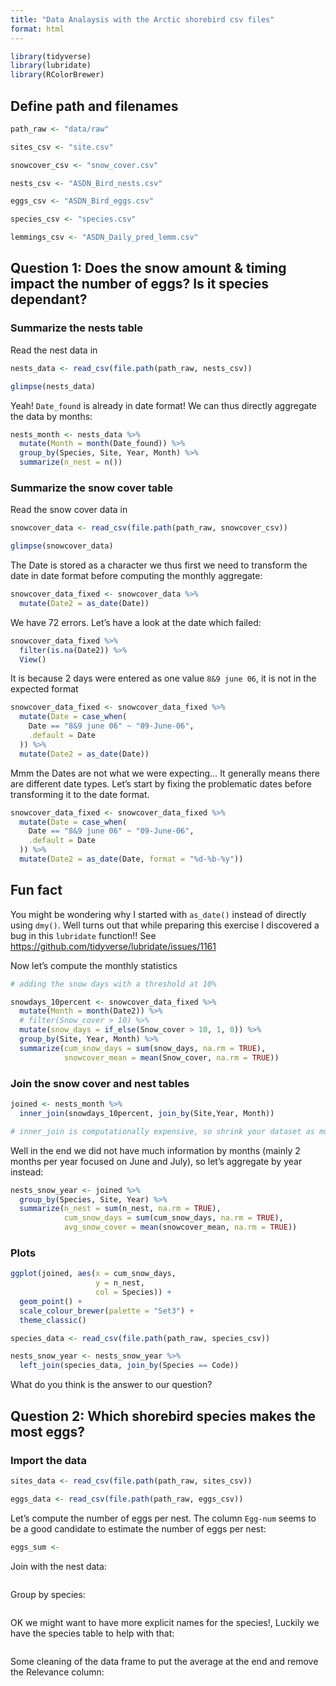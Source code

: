 ```yaml
---
title: "Data Analaysis with the Arctic shorebird csv files"
format: html
---
```



```r
library(tidyverse)
library(lubridate)
library(RColorBrewer)
```


## Define path and filenames

```r
path_raw <- "data/raw"

sites_csv <- "site.csv"

snowcover_csv <- "snow_cover.csv"

nests_csv <- "ASDN_Bird_nests.csv"

eggs_csv <- "ASDN_Bird_eggs.csv"

species_csv <- "species.csv"

lemmings_csv <- "ASDN_Daily_pred_lemm.csv"
```


## Question 1: Does the snow amount & timing impact the number of eggs? Is it species dependant?

### Summarize the nests table

Read the nest data in

```r
nests_data <- read_csv(file.path(path_raw, nests_csv))

glimpse(nests_data)
```

Yeah! `Date_found` is already in date format! We can thus directly aggregate the data by months:


```r
nests_month <- nests_data %>% 
  mutate(Month = month(Date_found)) %>% 
  group_by(Species, Site, Year, Month) %>%
  summarize(n_nest = n())

```

### Summarize the snow cover table

Read the snow cover data in

```r
snowcover_data <- read_csv(file.path(path_raw, snowcover_csv))

glimpse(snowcover_data)
```

The Date is stored as a character we thus first we need to transform the date in date format before computing the monthly aggregate:

```r
snowcover_data_fixed <- snowcover_data %>% 
  mutate(Date2 = as_date(Date))
```

We have 72 errors. Let's have a look at the date which failed:

```r
snowcover_data_fixed %>% 
  filter(is.na(Date2)) %>% 
  View()
```


It is because 2 days were entered as one value `8&9 june 06`, it is not in the expected format

```r
snowcover_data_fixed <- snowcover_data_fixed %>% 
  mutate(Date = case_when(
    Date == "8&9 june 06" ~ "09-June-06",
    .default = Date
  )) %>% 
  mutate(Date2 = as_date(Date))
```

Mmm the Dates are not what we were expecting... It generally means there are different date types. Let's start by fixing the problematic dates before transforming it to the date format.

```r
snowcover_data_fixed <- snowcover_data_fixed %>% 
  mutate(Date = case_when(
    Date == "8&9 june 06" ~ "09-June-06",
    .default = Date
  )) %>% 
  mutate(Date2 = as_date(Date, format = "%d-%b-%y"))

```


::: {.callout-note}
## Fun fact
You might be wondering why I started with `as_date()` instead of directly using `dmy()`. Well turns out that while preparing this exercise I discovered a bug in this `lubridate` function!! See <https://github.com/tidyverse/lubridate/issues/1161>
:::


Now let's compute the monthly statistics

```r
# adding the snow days with a threshold at 10%

snowdays_10percent <- snowcover_data_fixed %>%
  mutate(Month = month(Date2)) %>%
  # filter(Snow_cover > 10) %>%
  mutate(snow_days = if_else(Snow_cover > 10, 1, 0)) %>% 
  group_by(Site, Year, Month) %>%
  summarize(cum_snow_days = sum(snow_days, na.rm = TRUE),
            snowcover_mean = mean(Snow_cover, na.rm = TRUE))


```

 
### Join the snow cover and nest tables

```r

joined <- nests_month %>% 
  inner_join(snowdays_10percent, join_by(Site,Year, Month))

# inner_join is computationally expensive, so shrink your dataset as much as possible before inner_join.
```

Well in the end we did not have much information by months (mainly 2 months per year focused on June and July), so let's aggregate by year instead:

```r
nests_snow_year <- joined %>% 
  group_by(Species, Site, Year) %>% 
  summarize(n_nest = sum(n_nest, na.rm = TRUE),
            cum_snow_days = sum(cum_snow_days, na.rm = TRUE),
            avg_snow_cover = mean(snowcover_mean, na.rm = TRUE))

```

### Plots

```r
ggplot(joined, aes(x = cum_snow_days,
                   y = n_nest,
                   col = Species)) +
  geom_point() +
  scale_colour_brewer(palette = "Set3") +
  theme_classic()
```

```r
species_data <- read_csv(file.path(path_raw, species_csv))

nests_snow_year <- nests_snow_year %>% 
  left_join(species_data, join_by(Species == Code))
```

What do you think is the answer to our question? 


## Question 2: Which shorebird species makes the most eggs?

### Import the data

```r
sites_data <- read_csv(file.path(path_raw, sites_csv))

eggs_data <- read_csv(file.path(path_raw, eggs_csv))

```

Let's compute the number of eggs per nest. The column `Egg-num` seems to be a good candidate to estimate the number of eggs per nest:

```r
eggs_sum <- 
```

Join with the nest data:

```r

```

Group by species:

```r

```

OK we might want to have more explicit names for the species!, Luckily we have the species table to help with that:

```r

```

Some cleaning of the data frame to put the average at the end and remove the Relevance column:

```r

```


